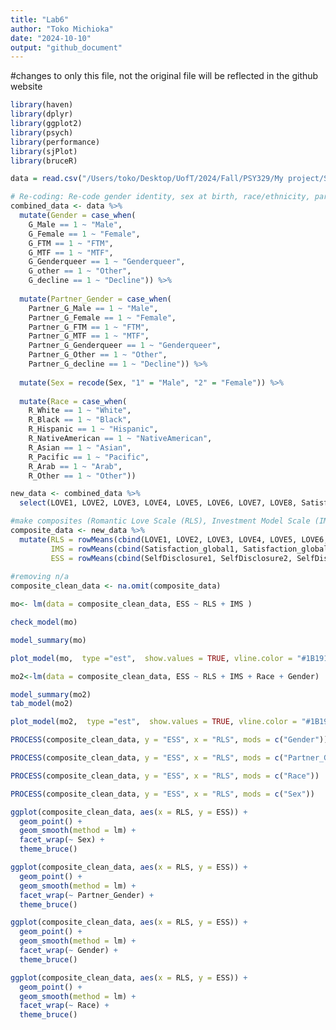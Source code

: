 ```yaml
---
title: "Lab6"
author: "Toko Michioka"
date: "2024-10-10"
output: "github_document"
---
```


#changes to only this file, not the original file will be reflected in the github website

```r
library(haven)
library(dplyr)
library(ggplot2)
library(psych)
library(performance)
library(sjPlot)
library(bruceR)

data = read.csv("/Users/toko/Desktop/UofT/2024/Fall/PSY329/My project/Self-disclosure and Health Study 1_cleaned.csv")

# Re-coding: Re-code gender identity, sex at birth, race/ethnicity, partner’s gender identity and combine them into one column
combined_data <- data %>%
  mutate(Gender = case_when(
    G_Male == 1 ~ "Male",
    G_Female == 1 ~ "Female",
    G_FTM == 1 ~ "FTM",
    G_MTF == 1 ~ "MTF",
    G_Genderqueer == 1 ~ "Genderqueer",
    G_other == 1 ~ "Other",
    G_decline == 1 ~ "Decline")) %>%
  
  mutate(Partner_Gender = case_when(
    Partner_G_Male == 1 ~ "Male",
    Partner_G_Female == 1 ~ "Female",
    Partner_G_FTM == 1 ~ "FTM",
    Partner_G_MTF == 1 ~ "MTF",
    Partner_G_Genderqueer == 1 ~ "Genderqueer",
    Partner_G_Other == 1 ~ "Other",
    Partner_G_decline == 1 ~ "Decline")) %>%
  
  mutate(Sex = recode(Sex, "1" = "Male", "2" = "Female")) %>%
  
  mutate(Race = case_when(
    R_White == 1 ~ "White",
    R_Black == 1 ~ "Black",
    R_Hispanic == 1 ~ "Hispanic",
    R_NativeAmerican == 1 ~ "NativeAmerican",
    R_Asian == 1 ~ "Asian",
    R_Pacific == 1 ~ "Pacific",
    R_Arab == 1 ~ "Arab",
    R_Other == 1 ~ "Other"))

new_data <- combined_data %>%
  select(LOVE1, LOVE2, LOVE3, LOVE4, LOVE5, LOVE6, LOVE7, LOVE8, Satisfaction_global1, Satisfaction_global2, Satisfaction_global3, Satisfaction_global4, Satisfaction_global5, Time_together, SelfDisclosure1, SelfDisclosure2, SelfDisclosure3, SelfDisclosure4, SelfDisclosure5, SelfDisclosure6, SelfDisclosure7, SelfDisclosure8, SelfDisclosure9, SelfDisclosure10, SelfDisclosure11, SelfDisclosure12, SelfDisclosure13, SelfDisclosure14, SelfDisclosure15, SelfDisclosure16, SelfDisclosure17, SelfDisclosure18, SelfDisclosure19, SelfDisclosure20, SelfDisclosure21, SelfDisclosure22, SelfDisclosure23, SelfDisclosure24, SelfDisclosure25, SelfDisclosure26, SelfDisclosure27, SelfDisclosure28, SelfDisclosure29, SelfDisclosure30, SelfDisclosure31, SelfDisclosure32, SelfDisclosure33, SelfDisclosure34, SelfDisclosure35, SelfDisclosure36, SelfDisclosure37, SelfDisclosure38, SelfDisclosure39, SelfDisclosure40, Gender, Sex, Partner_Gender, Race, Time_together)

#make composites (Romantic Love Scale (RLS), Investment Model Scale (IMS), Emotional Self-Disclosure Scale (ESS))
composite_data <- new_data %>%
  mutate(RLS = rowMeans(cbind(LOVE1, LOVE2, LOVE3, LOVE4, LOVE5, LOVE6, LOVE7, LOVE8)),
         IMS = rowMeans(cbind(Satisfaction_global1, Satisfaction_global2, Satisfaction_global3, Satisfaction_global4, Satisfaction_global5)),
         ESS = rowMeans(cbind(SelfDisclosure1, SelfDisclosure2, SelfDisclosure3, SelfDisclosure4, SelfDisclosure5, SelfDisclosure6, SelfDisclosure7, SelfDisclosure8, SelfDisclosure9, SelfDisclosure10, SelfDisclosure11, SelfDisclosure12, SelfDisclosure13, SelfDisclosure14, SelfDisclosure15, SelfDisclosure16, SelfDisclosure17, SelfDisclosure18, SelfDisclosure19, SelfDisclosure20, SelfDisclosure21, SelfDisclosure22, SelfDisclosure23, SelfDisclosure24, SelfDisclosure25, SelfDisclosure26, SelfDisclosure27, SelfDisclosure28, SelfDisclosure29, SelfDisclosure30, SelfDisclosure31, SelfDisclosure32, SelfDisclosure33, SelfDisclosure34, SelfDisclosure35, SelfDisclosure36, SelfDisclosure37, SelfDisclosure38, SelfDisclosure39, SelfDisclosure40)))
  
#removing n/a
composite_clean_data <- na.omit(composite_data)

```


```r
mo<- lm(data = composite_clean_data, ESS ~ RLS + IMS )

check_model(mo)

model_summary(mo)

plot_model(mo,  type ="est",  show.values = TRUE, vline.color = "#1B191999", line.size = 1.5, dot.size = 2.5, colors = "blue") + theme_bruce()
```
```r



mo2<-lm(data = composite_clean_data, ESS ~ RLS + IMS + Race + Gender)

model_summary(mo2)
tab_model(mo2)

plot_model(mo2,  type ="est",  show.values = TRUE, vline.color = "#1B191999", line.size = 1.5, dot.size = 2.5, colors = "blue") + theme_bruce()

```

```r
PROCESS(composite_clean_data, y = "ESS", x = "RLS", mods = c("Gender"))
```

```r
PROCESS(composite_clean_data, y = "ESS", x = "RLS", mods = c("Partner_Gender"))
```
```r
PROCESS(composite_clean_data, y = "ESS", x = "RLS", mods = c("Race"))
```
```r
PROCESS(composite_clean_data, y = "ESS", x = "RLS", mods = c("Sex"))
```

```r
ggplot(composite_clean_data, aes(x = RLS, y = ESS)) + 
  geom_point() + 
  geom_smooth(method = lm) + 
  facet_wrap(~ Sex) + 
  theme_bruce()

ggplot(composite_clean_data, aes(x = RLS, y = ESS)) + 
  geom_point() + 
  geom_smooth(method = lm) + 
  facet_wrap(~ Partner_Gender) + 
  theme_bruce()

ggplot(composite_clean_data, aes(x = RLS, y = ESS)) + 
  geom_point() + 
  geom_smooth(method = lm) + 
  facet_wrap(~ Gender) + 
  theme_bruce()

ggplot(composite_clean_data, aes(x = RLS, y = ESS)) + 
  geom_point() + 
  geom_smooth(method = lm) + 
  facet_wrap(~ Race) + 
  theme_bruce()
```

